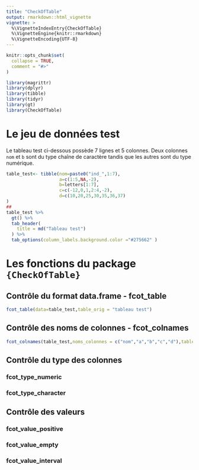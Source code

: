 ```yaml
---
title: "CheckOfTable"
output: rmarkdown::html_vignette
vignette: >
  %\VignetteIndexEntry{CheckOfTable}
  %\VignetteEngine{knitr::rmarkdown}
  %\VignetteEncoding{UTF-8}
---
```


```r
knitr::opts_chunk$set(
  collapse = TRUE,
  comment = "#>"
)
```

```r
library(magrittr)
library(dplyr)
library(tibble)
library(tidyr)
library(gt)
library(CheckOfTable)
```

# Le jeu de données test

Le tableau test ci-dessous possède 7 lignes et 5 colonnes.
Deux colonnes `nom` et `b` sont du type chaîne de caractère tandis que les autres sont du type numérique.

```r
table_test<- tibble(nom=paste0("ind_",1:7),
                    a=c(1:5,NA,-2),
                    b=letters[1:7],
                    c=c(-12,0,1,2:4,-2),
                    d=c(10,20,25,30,35,36,37)
)
##
table_test %>% 
  gt() %>% 
  tab_header(
    title = md("Tableau test")
  ) %>% 
  tab_options(column_labels.background.color ="#275662" ) 
```


# Les fonctions du package `{CheckOfTable}`

## Contrôle du format data.frame - **fcot_table**

```r
fcot_table(data=table_test,table_orig = "tableau test") 
```


## Contrôle des noms de colonnes - **fcot_colnames**

```r
fcot_colnames(table_test,noms_colonnes = c("nom","a","b","c","d"),table_orig = "table test")
```


## Contrôle du type des colonnes

### **fcot_type_numeric**

### **fcot_type_character**

## Contrôle des valeurs

### **fcot_value_positive**

### **fcot_value_empty**

### **fcot_value_interval**


